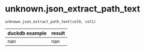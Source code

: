 # unknown.json_extract_path_text { #duckops.unknown.json_extract_path_text }

`unknown.json_extract_path_text(col0, col1)`

| duckdb example | result |
| -------------- | ------ |
| nan | nan |
